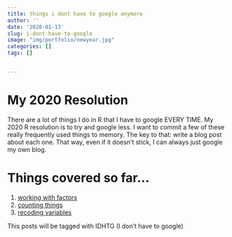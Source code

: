 ```yaml
---
title: things i dont have to google anymore
author: ''
date: '2020-01-13'
slug: i-dont-have-to-google
image: "img/portfolio/newyear.jpg"
categories: []
tags: []


---
```



# My 2020 Resolution

There are a lot of things I do in R that I have to google EVERY TIME. My 2020 R resolution is to try and google less. I want to commit a few of these really frequently used things to memory. The key to that: write a blog post about each one. That way, even if it doesn't stick, I can always just google my own blog. 

# Things covered so far...

1. [working with factors](http://jenrichmond.rbind.io/projects/working-with-factors/)
2. [counting things](http://jenrichmond.rbind.io/projects/counting-things/)
3. [recoding variables](http://jenrichmond.rbind.io/projects/recoding-variables/)


This posts will be tagged with IDHTG (I don't have to google)




